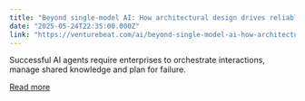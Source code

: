 ```yaml
---
title: "Beyond single-model AI: How architectural design drives reliable multi-agent orchestration"
date: "2025-05-24T22:35:00.000Z"
link: "https://venturebeat.com/ai/beyond-single-model-ai-how-architectural-design-drives-reliable-multi-agent-orchestration/"
---
```


Successful AI agents require enterprises to orchestrate interactions, manage shared knowledge and plan for failure.

[Read more](https://venturebeat.com/ai/beyond-single-model-ai-how-architectural-design-drives-reliable-multi-agent-orchestration/)
